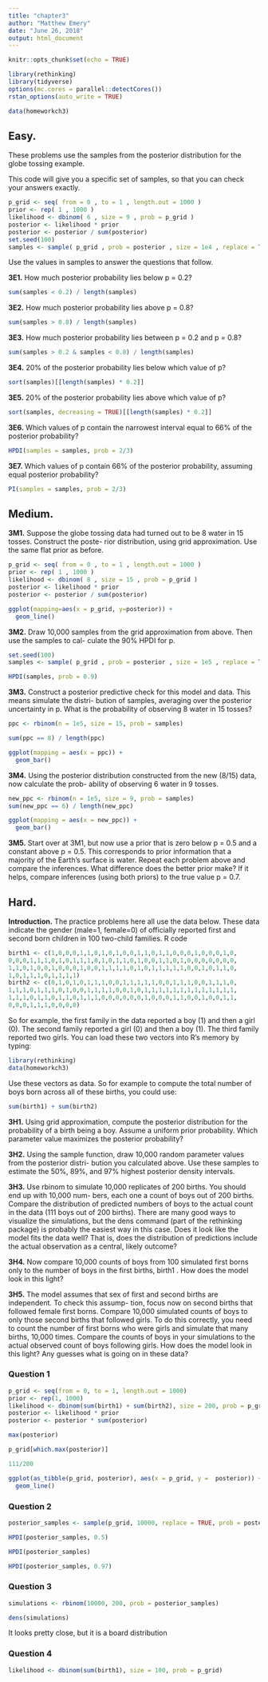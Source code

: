 ```yaml
---
title: "chapter3"
author: "Matthew Emery"
date: "June 26, 2018"
output: html_document
---
```


```r
knitr::opts_chunk$set(echo = TRUE)
```

```r
library(rethinking)
library(tidyverse)
options(mc.cores = parallel::detectCores())
rstan_options(auto_write = TRUE)
```

```r
data(homeworkch3)
```

## Easy. 

These problems use the samples from the posterior distribution for the globe tossing example.

This code will give you a specific set of samples, so that you can check your answers exactly.

```r
p_grid <- seq( from = 0 , to = 1 , length.out = 1000 )
prior <- rep( 1 , 1000 )
likelihood <- dbinom( 6 , size = 9 , prob = p_grid )
posterior <- likelihood * prior
posterior <- posterior / sum(posterior)
set.seed(100)
samples <- sample( p_grid , prob = posterior , size = 1e4 , replace = TRUE )
```

Use the values in samples to answer the questions that follow.

**3E1.** How much posterior probability lies below p = 0.2?

```r
sum(samples < 0.2) / length(samples)
```

**3E2.** How much posterior probability lies above p = 0.8?

```r
sum(samples > 0.8) / length(samples)
```

**3E3.** How much posterior probability lies between p = 0.2 and p = 0.8?

```r
sum(samples > 0.2 & samples < 0.8) / length(samples)
```

**3E4.** 20% of the posterior probability lies below which value of p?

```r
sort(samples)[[length(samples) * 0.2]]
```

**3E5.** 20% of the posterior probability lies above which value of p?

```r
sort(samples, decreasing = TRUE)[[length(samples) * 0.2]]
```

**3E6.** Which values of p contain the narrowest interval equal to 66% of the posterior probability?

```r
HPDI(samples = samples, prob = 2/3)
```


**3E7.** Which values of p contain 66% of the posterior probability, assuming equal posterior probability?

```r
PI(samples = samples, prob = 2/3)
```


## Medium.

**3M1.** Suppose the globe tossing data had turned out to be 8 water in 15 tosses. Construct the poste-
rior distribution, using grid approximation. Use the same flat prior as before.

```r
p_grid <- seq( from = 0 , to = 1 , length.out = 1000 )
prior <- rep( 1 , 1000 )
likelihood <- dbinom( 8 , size = 15 , prob = p_grid )
posterior <- likelihood * prior
posterior <- posterior / sum(posterior)
```

```r
ggplot(mapping=aes(x = p_grid, y=posterior)) +
  geom_line()
```

**3M2.** Draw 10,000 samples from the grid approximation from above. Then use the samples to cal-
culate the 90% HPDI for p.

```r
set.seed(100)
samples <- sample( p_grid , prob = posterior , size = 1e5 , replace = TRUE )
```

```r
HPDI(samples, prob = 0.9)
```

**3M3.** Construct a posterior predictive check for this model and data. This means simulate the distri-
bution of samples, averaging over the posterior uncertainty in p. What is the probability of observing
8 water in 15 tosses?

```r
ppc <- rbinom(n = 1e5, size = 15, prob = samples)
```

```r
sum(ppc == 8) / length(ppc)
```

```r
ggplot(mapping = aes(x = ppc)) +
  geom_bar()
```

**3M4.** Using the posterior distribution constructed from the new (8/15) data, now calculate the prob-
ability of observing 6 water in 9 tosses.

```r
new_ppc <- rbinom(n = 1e5, size = 9, prob = samples)
sum(new_ppc == 6) / length(new_ppc)
```

```r
ggplot(mapping = aes(x = new_ppc)) +
  geom_bar()
```

**3M5.** Start over at 3M1, but now use a prior that is zero below p = 0.5 and a constant above p = 0.5.
This corresponds to prior information that a majority of the Earth’s surface is water. Repeat each
problem above and compare the inferences. What difference does the better prior make? If it helps,
compare inferences (using both priors) to the true value p = 0.7.

## Hard.

**Introduction.** The practice problems here all use the data below. These data indicate the gender
(male=1, female=0) of officially reported first and second born children in 100 two-child families.
R code

```r
birth1 <- c(1,0,0,0,1,1,0,1,0,1,0,0,1,1,0,1,1,0,0,0,1,0,0,0,1,0,
0,0,0,1,1,1,0,1,0,1,1,1,0,1,0,1,1,0,1,0,0,1,1,0,1,0,0,0,0,0,0,0,
1,1,0,1,0,0,1,0,0,0,1,0,0,1,1,1,1,0,1,0,1,1,1,1,1,0,0,1,0,1,1,0,
1,0,1,1,1,0,1,1,1,1)
birth2 <- c(0,1,0,1,0,1,1,1,0,0,1,1,1,1,1,0,0,1,1,1,0,0,1,1,1,0,
1,1,1,0,1,1,1,0,1,0,0,1,1,1,1,0,0,1,0,1,1,1,1,1,1,1,1,1,1,1,1,1,
1,1,1,0,1,1,0,1,1,0,1,1,1,0,0,0,0,0,0,1,0,0,0,1,1,0,0,1,0,0,1,1,
0,0,0,1,1,1,0,0,0,0)
```

So for example, the first family in the data reported a boy (1) and then a girl (0). The second family
reported a girl (0) and then a boy (1). The third family reported two girls. You can load these two
vectors into R’s memory by typing:


```r
library(rethinking)
data(homeworkch3)
```

Use these vectors as data. So for example to compute the total number of boys born across all of these
births, you could use:

```r
sum(birth1) + sum(birth2)
```

**3H1.** Using grid approximation, compute the posterior distribution for the probability of a birth
being a boy. Assume a uniform prior probability. Which parameter value maximizes the posterior
probability?

**3H2.** Using the sample function, draw 10,000 random parameter values from the posterior distri-
bution you calculated above. Use these samples to estimate the 50%, 89%, and 97% highest posterior
density intervals.

**3H3.** Use rbinom to simulate 10,000 replicates of 200 births. You should end up with 10,000 num-
bers, each one a count of boys out of 200 births. Compare the distribution of predicted numbers
of boys to the actual count in the data (111 boys out of 200 births). There are many good ways to
visualize the simulations, but the dens command (part of the rethinking package) is probably the
easiest way in this case. Does it look like the model fits the data well? That is, does the distribution
of predictions include the actual observation as a central, likely outcome?

**3H4.** Now compare 10,000 counts of boys from 100 simulated first borns only to the number of boys
in the first births, birth1 . How does the model look in this light?

**3H5.** The model assumes that sex of first and second births are independent. To check this assump-
tion, focus now on second births that followed female first borns. Compare 10,000 simulated counts
of boys to only those second births that followed girls. To do this correctly, you need to count the
number of first borns who were girls and simulate that many births, 10,000 times. Compare the
counts of boys in your simulations to the actual observed count of boys following girls. How does the
model look in this light? Any guesses what is going on in these data?

### Question 1

```r
p_grid <- seq(from = 0, to = 1, length.out = 1000)
prior <- rep(1, 1000)
likelihood <- dbinom(sum(birth1) + sum(birth2), size = 200, prob = p_grid)
posterior <- likelihood * prior
posterior <- posterior * sum(posterior)
```

```r
max(posterior)
```

```r
p_grid[which.max(posterior)]
```

```r
111/200
```


```r
ggplot(as_tibble(p_grid, posterior), aes(x = p_grid, y =  posterior)) +
  geom_line()
```

### Question 2

```r
posterior_samples <- sample(p_grid, 10000, replace = TRUE, prob = posterior)
```

```r
HPDI(posterior_samples, 0.5)
```

```r
HPDI(posterior_samples)
```

```r
HPDI(posterior_samples, 0.97)
```

### Question 3

```r
simulations <- rbinom(10000, 200, prob = posterior_samples)
```

```r
dens(simulations)
```

It looks pretty close, but it is a board distribution

### Question 4

```r
likelihood <- dbinom(sum(birth1), size = 100, prob = p_grid)
```


